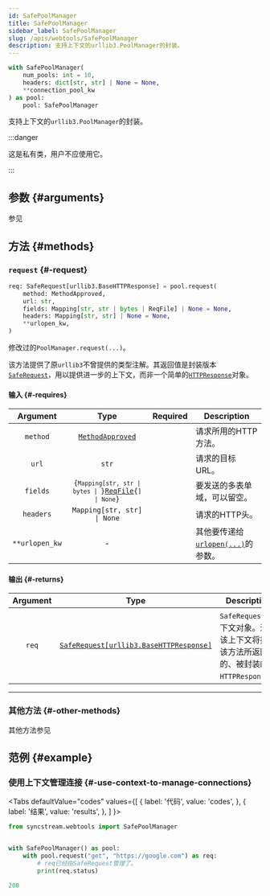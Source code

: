 ```yaml
---
id: SafePoolManager
title: SafePoolManager
sidebar_label: SafePoolManager
slug: /apis/webtools/SafePoolManager
description: 支持上下文的urllib3.PoolManager的封装。
---
```





<APITopBar
  type="class"
  isPrivate={true}
  isContext={true}
  source="webtools.SafePoolManager"
/>

```python
with SafePoolManager(
    num_pools: int = 10,
    headers: dict[str, str] | None = None,
    **connection_pool_kw
) as pool:
    pool: SafePoolManager
```

支持上下文的`urllib3.PoolManager`的封装。

:::danger

这是私有类，用户不应使用它。

:::

## 参数 {#arguments}

参见

<IconLink href="https://urllib3.readthedocs.io/en/stable/reference/urllib3.poolmanager.html" />

## 方法 {#methods}

### <IconObjType type="method"/> `request` {#-request}

```python
req: SafeRequest[urllib3.BaseHTTPResponse] = pool.request(
    method: MethodApproved,
    url: str,
    fields: Mapping[str, str | bytes | ReqFile] | None = None,
    headers: Mapping[str, str] | None = None,
    **urlopen_kw,
)
```

修改过的`PoolManager.request(...)`。

该方法提供了原`urllib3`不曾提供的类型注解。其返回值是封装版本[`SafeRequest`](./SafeRequest.mdx)，用以提供进一步的上下文，而非一个简单的[`HTTPResponse`<IconExternalLink/>][link-httpresponse]对象。

#### 输入 {#-requires}

|    Argument    |                                        Type                                         |             Required              | <center>Description</center>                                          |
| :------------: | :---------------------------------------------------------------------------------: | :-------------------------------: | :-------------------------------------------------------------------- |
|    `method`    |                      [`MethodApproved`](./MethodApproved.mdx)                       | <InlineIcon icon={vsiCheckIcon}/> | 请求所用的HTTP方法。                                                  |
|     `url`      |                                        `str`                                        | <InlineIcon icon={vsiCheckIcon}/> | 请求的目标URL。                                                       |
|    `fields`    | <code>{`Mapping[str, str \| bytes \| `}[ReqFile](./ReqFile.mdx){`] \| None`}</code> |                                   | 要发送的多表单域，可以留空。                                          |
|   `headers`    |                             `Mapping[str, str] \| None`                             |                                   | 请求的HTTP头。                                                       |
| `**urlopen_kw` |                                          -                                          |                                   | 其他要传递给[`urlopen(...)`<IconExternalLink/>][link-urlopen]的参数。 |

#### 输出 {#-returns}

| Argument |                             Type                             | <center>Description</center>                                                        |
| :------: | :----------------------------------------------------------: | :---------------------------------------------------------------------------------- |
|  `req`   | [`SafeRequest[urllib3.BaseHTTPResponse]`](./SafeRequest.mdx) | `SafeRequest`上下文对象。进入该上下文将提供该方法所返回的、被封装的`HTTPResponse`。 |

---

### <IconObjType type="method"/> 其他方法 {#-other-methods}

其他方法参见

<IconLink href="https://urllib3.readthedocs.io/en/stable/reference/urllib3.poolmanager.html" />

## 范例 {#example}

### <IconObjType type="term"/> 使用上下文管理连接 {#-use-context-to-manage-connections}

<Tabs
  defaultValue="codes"
  values={[
    { label: '代码', value: 'codes', },
    { label: '结果', value: 'results', },
  ]
}>

<TabItem value="codes">

```python showLineNumbers title="use_pool_context.py"
from syncstream.webtools import SafePoolManager


with SafePoolManager() as pool:
    with pool.request("get", "https://google.com") as req:
        # req已经由SafeRequest管理了。
        print(req.status)
```

</TabItem>

<TabItem value="results">

```python
200
```

</TabItem>
</Tabs>

[link-httpresponse]: https://urllib3.readthedocs.io/en/stable/reference/urllib3.response.html#urllib3.response.HTTPResponse
[link-urlopen]: https://urllib3.readthedocs.io/en/stable/reference/urllib3.connectionpool.html#urllib3.HTTPConnectionPool.urlopen
